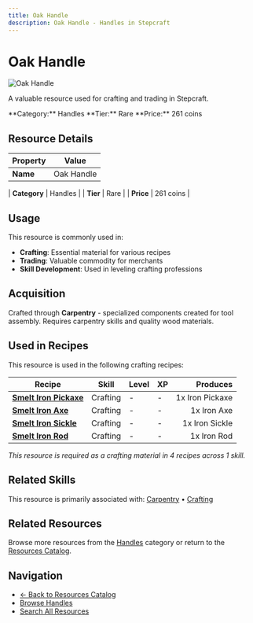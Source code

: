 ```yaml
---
title: Oak Handle
description: Oak Handle - Handles in Stepcraft
---
```


# Oak Handle

<div className="flex items-start gap-6 mb-8">
  <div className="flex-shrink-0">
    <img src="/assets/resources/carpentry/oak_handle.png" alt="Oak Handle" className="w-24 h-24 border rounded-lg" />
  </div>
  <div className="flex-1">
    <div className="space-y-2">
      <p className="text-lg text-muted-foreground">A valuable resource used for crafting and trading in Stepcraft.</p>
      <div className="flex flex-wrap gap-4 text-sm">
        <span className="px-2 py-1 bg-blue-100 dark:bg-blue-900 rounded-md">
          **Category:** Handles
        </span>
        <span className="px-2 py-1 bg-blue-100 dark:bg-blue-900 rounded-md">
          **Tier:** Rare
        </span>
        <span className="px-2 py-1 bg-green-100 dark:bg-green-900 rounded-md">
          **Price:** 261 coins
        </span>
      </div>
    </div>
  </div>
</div>

## Resource Details

| Property | Value |
|----------|-------|
| **Name** | Oak Handle |

| **Category** | Handles |
| **Tier** | Rare |
| **Price** | 261 coins |


## Usage

This resource is commonly used in:

- **Crafting**: Essential material for various recipes
- **Trading**: Valuable commodity for merchants
- **Skill Development**: Used in leveling crafting professions




## Acquisition

Crafted through **Carpentry** - specialized components created for tool assembly. Requires carpentry skills and quality wood materials.


## Used in Recipes

This resource is used in the following crafting recipes:

| Recipe | Skill | Level | XP | Produces |
|--------|-------|-------|----|---------:|
| **[Smelt Iron Pickaxe](/docs/items/individual/iron_pickaxe)** | Crafting | - | - | 1x Iron Pickaxe |
| **[Smelt Iron Axe](/docs/items/individual/iron_axe)** | Crafting | - | - | 1x Iron Axe |
| **[Smelt Iron Sickle](/docs/items/individual/iron_sickle)** | Crafting | - | - | 1x Iron Sickle |
| **[Smelt Iron Rod](/docs/items/individual/iron_rod)** | Crafting | - | - | 1x Iron Rod |

*This resource is required as a crafting material in 4 recipes across 1 skill.*


## Related Skills

This resource is primarily associated with: [Carpentry](/docs/skills/individual/carpentry) • [Crafting](/docs/skills/individual/crafting)

## Related Resources

Browse more resources from the [Handles](/docs/resources#handles) category or return to the [Resources Catalog](/docs/resources).

## Navigation

- [← Back to Resources Catalog](/docs/resources)
- [Browse Handles](/docs/resources#handles)
- [Search All Resources](/search)
